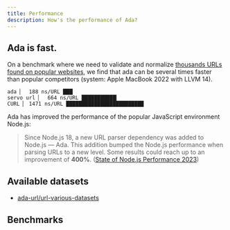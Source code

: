 ```yaml
---
title: Performance
description: How's the performance of Ada?
---
```


## Ada is fast. 

On a benchmark where we need to validate and normalize [thousands URLs found
on popular websites](https://github.com/ada-url/url-various-datasets/tree/main/top100), 
we find that ada can be several times faster than popular competitors (system: Apple MacBook 2022
with LLVM 14).

```
ada ▏  188 ns/URL ███▏
servo url ▏  664 ns/URL ███████████▎
CURL ▏ 1471 ns/URL █████████████████████████
```

Ada has improved the performance of the popular JavaScript environment Node.js:

> Since Node.js 18, a new URL parser dependency was added to Node.js — Ada. This addition bumped the Node.js performance when parsing URLs to a new level. Some results could reach up to an improvement of **400%**. ([State of Node.js Performance 2023](https://blog.rafaelgss.dev/state-of-nodejs-performance-2023))

## Available datasets

- [ada-url/url-various-datasets](https://github.com/ada-url/url-various-datasets)

## Benchmarks

